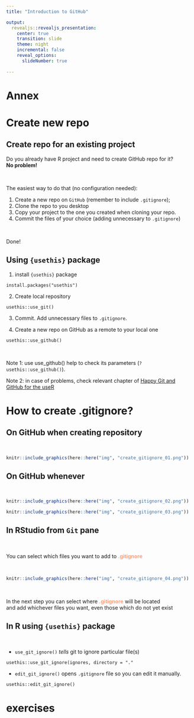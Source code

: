 ```yaml
---
title: "Introduction to GitHub"

output:
  revealjs::revealjs_presentation:
    center: true
    transition: slide
    theme: night
    incremental: false
    reveal_options:
      slideNumber: true
    
---
```


# Annex {data-background=#8B008B}

# Create new repo {data-background=#4B0082}

## Create repo for an existing project

Do you already have R project and need to create GitHub repo for it?  
**No problem!**

<br> 

<p align = left>The easiest way to do that (no configuration needed):</p>

1. Create a new repo on `GitHub` (remember to include `.gitignore`);  
1. Clone the repo to you desktop
1. Copy your project to the one you created when cloning your repo.
1. Commit the files of your choice (adding unnecessary to `.gitignore`)

<br> 

Done!

## Using `{usethis}` package

<div style="text-align:left"> 

1. install `{usethis}` package  

  ```
  install.packages("usethis")
  ```

2. Create local repository
  ```
  usethis::use_git()
  ```

3. Commit. Add unnecessary files to `.gitignore`.

4. Create a new repo on GitHub as a remote to your local one

  ```
  usethis::use_github()
  ```

<br>

Note 1: use use_github() help to check its parameters (`?usethis::use_github()`).  

Note 2: in case of problems, check relevant chapter of [Happy Git and GitHub for the useR](https://happygitwithr.com/existing-github-last.html)

</div> 



# How to create  **.gitignore**? {data-background=#4B0082}

## On GitHub when creating repository

<br>

```r
knitr::include_graphics(here::here("img", "create_gitignore_01.png"))
```

## On GitHub whenever

<br> 

```r
knitr::include_graphics(here::here("img", "create_gitignore_02.png"))
```

```r
knitr::include_graphics(here::here("img", "create_gitignore_03.png"))
```

## In RStudio from **`Git`** pane

<br> 

You can select which files you want to add to <span style="color:#FFA07A">**.gitignore**</span>

<br> 

```r
knitr::include_graphics(here::here("img", "create_gitignore_04.png"))
```

<br> 

In the next step you can select where <span style="color:#FFA07A">**.gitignore**</span> will be located  
and add whichever files you want, even those which do not yet exist


## In R using `{usethis}` package

<br> 

<div style="text-align:left"> 

+ `use_git_ignore()` *tells* git to ignore particular file(s)

```
usethis::use_git_ignore(ignores, directory = "."
```

+ `edit_git_ignore()` opens `.gitignore` file so you can edit it manually. 

```
usethis::edit_git_ignore()
```

</div>








# exercises {data-background=#008080}
